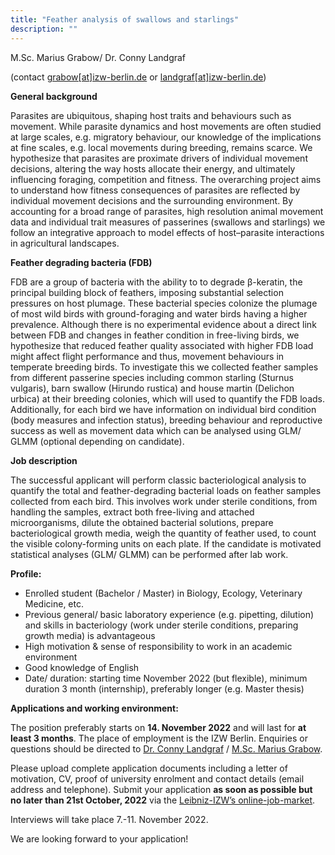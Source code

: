 ```yaml
---
title: "Feather analysis of swallows and starlings"
description: ""
---
```

M.Sc. Marius Grabow/ Dr. Conny Landgraf

(contact <a href="mailto:grabow@izw-berlin.de">grabow[at]izw-berlin.de</a> or <a href="mailto:Landgraf@izw-berlin.de">landgraf[at]izw-berlin.de</a>)

**General background**

Parasites are ubiquitous, shaping host traits and behaviours such as movement. While parasite dynamics and host movements are often studied at large scales, e.g. migratory behaviour, our knowledge of the implications at fine scales, e.g. local movements during breeding, remains scarce. We hypothesize that parasites are proximate drivers of individual movement decisions, altering the way hosts allocate their energy, and ultimately influencing foraging, competition and fitness.
The overarching project aims to understand how fitness consequences of parasites are reflected by individual movement decisions and the surrounding environment. By accounting for a broad range of parasites, high resolution animal movement data and individual trait measures of passerines (swallows and starlings) we follow an integrative approach to model effects of host–parasite interactions in agricultural landscapes.

**Feather degrading bacteria (FDB)**

FDB are a group of bacteria with the ability to to degrade β-keratin, the principal building block of feathers, imposing substantial selection pressures on host plumage. These bacterial species colonize the plumage of most wild birds with ground-foraging and water birds having a higher prevalence. Although there is no experimental evidence about a direct link between FDB and changes in feather condition in free-living birds, we hypothesize that reduced feather quality associated with higher FDB load might affect flight performance and thus, movement behaviours in temperate breeding birds. To investigate this we collected feather samples from different passerine species including common starling (Sturnus vulgaris), barn swallow (Hirundo rustica) and house martin (Delichon urbica) at their breeding colonies, which will used to quantify the FDB loads. Additionally, for each bird we have information on individual bird condition (body measures and infection status), breeding behaviour and reproductive success as well as movement data which can be analysed using GLM/ GLMM (optional depending on candidate).

**Job description**

The successful applicant will perform classic bacteriological analysis to quantify the total and feather-degrading bacterial loads on feather samples collected from each bird. This involves work under sterile conditions, from handling the samples, extract both free-living and attached microorganisms, dilute the obtained bacterial solutions, prepare bacteriological growth media, weigh the quantity of feather used, to count the visible colony-forming units on each plate. If the candidate is motivated statistical analyses (GLM/ GLMM) can be performed after lab work. 


**Profile:**

-	Enrolled student (Bachelor / Master) in Biology, Ecology, Veterinary Medicine, etc.
-	Previous general/ basic laboratory experience (e.g. pipetting, dilution) and skills in bacteriology (work under sterile conditions, preparing growth media) is advantageous
-	High motivation & sense of responsibility to work in an academic environment
-	Good knowledge of English
-	Date/ duration: starting time November 2022 (but flexible), minimum duration 3 month (internship), preferably longer (e.g. Master thesis)


**Applications and working environment:**

The position preferably starts on **14. November 2022** and will last for **at least 3 months**. The place of employment is the IZW Berlin. Enquiries or questions should be directed to <a href="mailto:landgraf@izw-berlin.de">Dr. Conny Landgraf</a> / <a href="mailto:Grabow@izw-berlin.de">M.Sc. Marius Grabow</a>.

Please upload complete application documents including a letter of motivation, CV, proof of university enrolment and contact details (email address and telephone). Submit your application **as soon as possible but no later than 21st October, 2022** via the [Leibniz-IZW’s online-job-market](https://leibniz-institutfuerzoo-undwildtierforschung.softgarden.io/applications/a1a0cfb6-f790-4fcd-8731-496235090efe?1&isEditMode=false&isNew=true&l=de).

Interviews will take place 7.-11. November 2022.

We are looking forward to your application!



